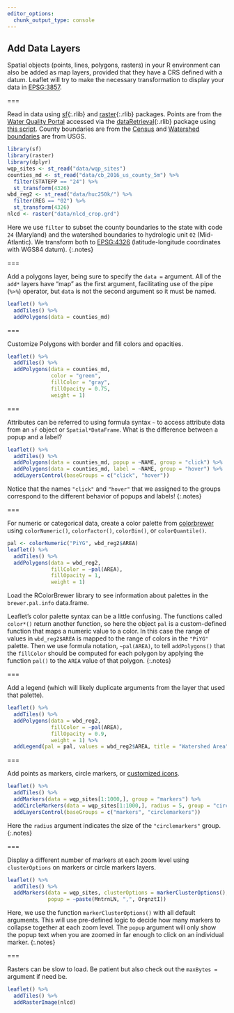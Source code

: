 ```yaml
---
editor_options: 
  chunk_output_type: console
---
```


## Add Data Layers

Spatial objects (points, lines, polygons, rasters) in your R environment can also be added as map layers, provided that they have a CRS defined with a datum. Leaflet will try to make the necessary transformation to display your data in [EPSG:3857](https://epsg.io/3857). 


===

Read in data using [sf](){:.rlib} and [raster](){:.rlib} packages. Points are from the 
[Water Quality Portal](https://agupubs.onlinelibrary.wiley.com/doi/full/10.1002/2016WR019993) 
accessed via the [dataRetrieval](){:.rlib} package using [this script]((https://github.com/SESYNC-ci/leaflet-in-R-lesson/blob/master/get_wqp_sites.R)).
County boundaries are from the [Census](https://www.census.gov/geo/maps-data/data/tiger-line.html) 
and [Watershed boundaries](https://water.usgs.gov/maps.html) are from USGS.

```r
library(sf)
library(raster)
library(dplyr)
wqp_sites <- st_read("data/wqp_sites")
counties_md <- st_read("data/cb_2016_us_county_5m") %>% 
  filter(STATEFP == "24") %>% 
  st_transform(4326)
wbd_reg2 <- st_read("data/huc250k/") %>%
  filter(REG == "02") %>% 
  st_transform(4326)
nlcd <- raster("data/nlcd_crop.grd")
```

Here we use `filter` to subset the county boundaries to the state with code `24` (Maryland) 
and the watershed boundaries to hydrologic unit `02` (Mid-Atlantic). We transform both
to [EPSG:4326](https://epsg.io/4326) (latitude-longitude coordinates with WGS84 datum).
{:.notes}

===

Add a polygons layer, being sure to specify the `data = ` argument. All of the `add*` layers have "map" as the first argument, facilitating use of the pipe (`%>%`) operator, but `data` is not the second argument so it must be named. 

```r
leaflet() %>%
  addTiles() %>%
  addPolygons(data = counties_md)
```

===

Customize Polygons with border and fill colors and opacities.

```r
leaflet() %>%
  addTiles() %>%
  addPolygons(data = counties_md, 
              color = "green", 
              fillColor = "gray", 
              fillOpacity = 0.75, 
              weight = 1)
```

===

Attributes can be referred to using formula syntax `~` to access attribute data from an `sf` object or `Spatial*DataFrame`. What is the difference between a popup and a label?

```r
leaflet() %>%
  addTiles() %>%
  addPolygons(data = counties_md, popup = ~NAME, group = "click") %>%
  addPolygons(data = counties_md, label = ~NAME, group = "hover") %>%
  addLayersControl(baseGroups = c("click", "hover"))
```

Notice that the names `"click"` and `"hover"` that we assigned to the groups correspond to the different behavior of popups and labels!
{:.notes}

===

For numeric or categorical data, create a color palette from [colorbrewer](http://colorbrewer2.org/#) using `colorNumeric()`, `colorFactor()`, `colorBin()`, or `colorQuantile()`. 

```r
pal <- colorNumeric("PiYG", wbd_reg2$AREA)
leaflet() %>%
  addTiles() %>%
  addPolygons(data = wbd_reg2, 
              fillColor = ~pal(AREA), 
              fillOpacity = 1, 
              weight = 1)
```

Load the RColorBrewer library to see information about palettes in the `brewer.pal.info` data.frame.

Leaflet's color palette syntax can be a little confusing. The functions called `color*()` return another function, so here the object `pal` is a custom-defined function that maps a numeric value to a color. In this case the range of values in `wbd_reg2$AREA` is mapped to the range of colors in the `"PiYG"` palette. Then we use formula notation, `~pal(AREA)`, to tell `addPolygons()` that the `fillColor` should be computed for each polygon by applying the function `pal()` to the `AREA` value of that polygon.
{:.notes}

===

Add a legend (which will likely duplicate arguments from the layer that used that palette). 

```r
leaflet() %>%
  addTiles() %>%
  addPolygons(data = wbd_reg2, 
              fillColor = ~pal(AREA), 
              fillOpacity = 0.9, 
              weight = 1) %>%
  addLegend(pal = pal, values = wbd_reg2$AREA, title = "Watershed Area")
```

===

Add points as markers, circle markers, or [customized icons](https://rstudio.github.io/leaflet/markers.html).

```r
leaflet() %>%
  addTiles() %>%
  addMarkers(data = wqp_sites[1:1000,], group = "markers") %>%
  addCircleMarkers(data = wqp_sites[1:1000,], radius = 5, group = "circlemarkers") %>%
  addLayersControl(baseGroups = c("markers", "circlemarkers"))
```

Here the `radius` argument indicates the size of the `"circlemarkers"` group.
{:.notes}

===

Display a different number of markers at each zoom level using `clusterOptions` on markers or circle markers layers.

```r
leaflet() %>%
  addTiles() %>%
  addMarkers(data = wqp_sites, clusterOptions = markerClusterOptions(),
             popup = ~paste(MntrnLN, ",", OrgnztI))
```

Here, we use the function `markerClusterOptions()` with all default arguments. This will use pre-defined logic to decide 
how many markers to collapse together at each zoom level. The `popup` argument will only
show the popup text when you are zoomed in far enough to click on an individual marker. 
{:.notes}

===

Rasters can be slow to load. Be patient but also check out the `maxBytes =` argument if need be. 

```r
leaflet() %>%
  addTiles() %>%
  addRasterImage(nlcd)
```